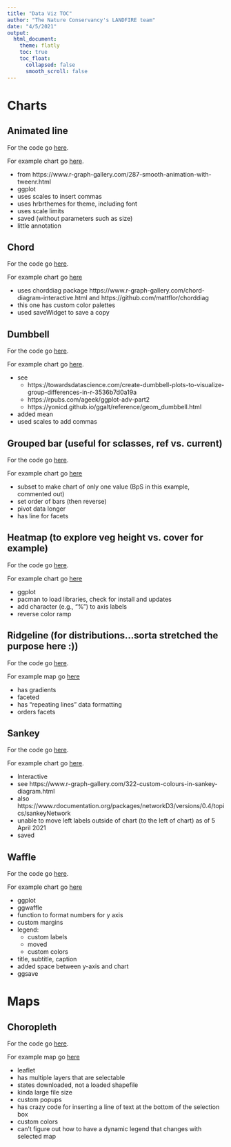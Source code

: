 ```yaml
---
title: "Data Viz TOC"
author: "The Nature Conservancy's LANDFIRE team"
date: "4/5/2021"
output:
  html_document:
    theme: flatly
    toc: true
    toc_float:
      collapsed: false
      smooth_scroll: false
---
```


# Charts

## Animated line

For the code go [here](./code/animatedLine.R).

For example chart go [here](./charts/animatedLine.html).

* from https://www.r-graph-gallery.com/287-smooth-animation-with-tweenr.html
* ggplot
* uses scales to insert commas
* uses hrbrthemes for theme, including font
* uses scale limits
* saved (without parameters such as size)
* little annotation

## Chord

For the code go [here](./code/chord.R).

For example chart go [here](./charts/chord_interactive.html)

* uses chorddiag package https://www.r-graph-gallery.com/chord-diagram-interactive.html and https://github.com/mattflor/chorddiag
* this one has custom color palettes
* used saveWidget to save a copy

## Dumbbell

For the code go [here](./code/dumbbell.R).

For example chart go [here](./charts/dumbbell.html).

* see 
    * https://towardsdatascience.com/create-dumbbell-plots-to-visualize-group-differences-in-r-3536b7d0a19a
    * https://rpubs.com/ageek/ggplot-adv-part2
    * https://yonicd.github.io/ggalt/reference/geom_dumbbell.html
* added mean 
* used scales to add commas


## Grouped bar (useful for sclasses, ref vs. current)

For the code go [here](./code/groupedBar.R).

For example chart go [here](./charts/sclasplotHardwoods.png)

* subset to make chart of only one value (BpS in this example, commented out)
* set order of bars (then reverse)
* pivot data longer
* has line for facets 

## Heatmap (to explore veg height vs. cover for example)

For the code go [here](./code/heatmap.R).

For example chart go [here](./charts/coveHeatChart.png)

* ggplot
* pacman to load libraries, check for install and updates
* add character (e.g., "%") to axis labels
* reverse color ramp


## Ridgeline (for distributions...sorta stretched the purpose here :))

For the code go [here](./code/ridgeline.R).

For example map go [here](./charts/ridgeline)

* has gradients
* faceted
* has "repeating lines" data formatting
* orders facets

## Sankey

For the code go [here](./code/sankey.R).

For example chart go [here](./charts/sankeyP.html).

* Interactive
* see https://www.r-graph-gallery.com/322-custom-colours-in-sankey-diagram.html
* also https://www.rdocumentation.org/packages/networkD3/versions/0.4/topics/sankeyNetwork
* unable to move left labels outside of chart (to the left of chart) as of 5 April 2021
* saved


## Waffle

For the code go [here](./code/waffle.R).

For example chart go [here](./charts/waffle.png)

* ggplot
* ggwaffle
* function to format numbers for y axis
* custom margins
* legend:
    * custom labels
    * moved
    * custom colors
* title, subtitle, caption
* added space between y-axis and chart
* ggsave



# Maps

## Choropleth

For the code go [here](./code/choropleth.R).

For example map go [here](./maps)

* leaflet
* has multiple layers that are selectable
* states downloaded, not a loaded shapefile
* kinda large file size
* custom popups
* has crazy code for inserting a line of text at the bottom of the selection box
* custom colors 
* can't figure out how to have a dynamic legend that changes with selected map




